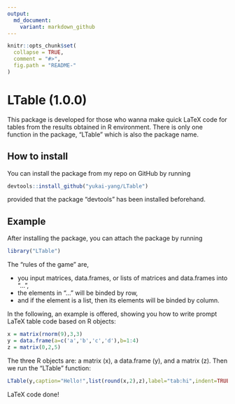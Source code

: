 ```yaml
---
output:
  md_document:
    variant: markdown_github
---
```


<!-- README.md is generated from README.Rmd. Please edit that file -->

```r
knitr::opts_chunk$set(
  collapse = TRUE,
  comment = "#>",
  fig.path = "README-"
)
```

# LTable (1.0.0)

This package is developed for those who wanna make quick LaTeX code for tables from the results obtained in R environment. There is only one function in the package, "LTable" which is also the package name.

## How to install

You can install the package from my repo on GitHub by running
```r
devtools::install_github("yukai-yang/LTable")
```
provided that the package "devtools" has been installed beforehand.

## Example

After installing the package, you can attach the package by running
```r
library("LTable")
```

The "rules of the game" are,

* you input matrices, data.frames, or lists of matrices and data.frames into "...",
* the elements in "..." will be binded by row,
* and if the element is a list, then its elements will be binded by column.

In the following, an example is offered, showing you how to write prompt LaTeX table code based on R objects: 

```r
x = matrix(rnorm(9),3,3)
y = data.frame(a=c('a','b','c','d'),b=1:4)
z = matrix(0,2,5)
```
The three R objects are: a matrix (x), a data.frame (y), and a matrix (z). Then we run the "LTable" function:
```r
LTable(y,caption="Hello!",list(round(x,2),z),label="tab:hi",indent=TRUE)
```
LaTeX code done!
